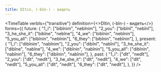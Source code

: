 ```yaml
---
title: Dîtin, (-bîn-) - видеть
---
```


<TimeTable
  verbIs={"transitive"}
  definition={<>Dîtin, (-bîn-) - <Vt/> видеть</>}
  forms={{
    future: {
      "1_i": ["bibînim", "nebînim"],
      "2_you": ["bibînî", "nebînî"],
      "3_he_she_it": ["bibîne", "nebîne"],
      "4_we": ["bibînin", "nebînin"],
      "5_you_all": ["bibînin", "nebînin"],
      "6_they": ["bibînin", "nebînin"],
    },
    present: {
      "1_i": ["dibînim", "nabînim"],
      "2_you": ["dibînî", "nabînî"],
      "3_he_she_it": ["dibîne", "nabîne"],
      "4_we": ["dibînin", "nabînin"],
      "5_you_all": ["dibînin", "nabînin"],
      "6_they": ["dibînin", "nabînin"],
    },
    past: {
      "1_i": ["dît", "nedît"],
      "2_you": ["dît", "nedît"],
      "3_he_she_it": ["dît", "nedît"],
      "4_we": ["dît", "nedît"],
      "5_you_all": ["dît", "nedît"],
      "6_they": ["dît", "nedît"],
    },
  }}
/>
